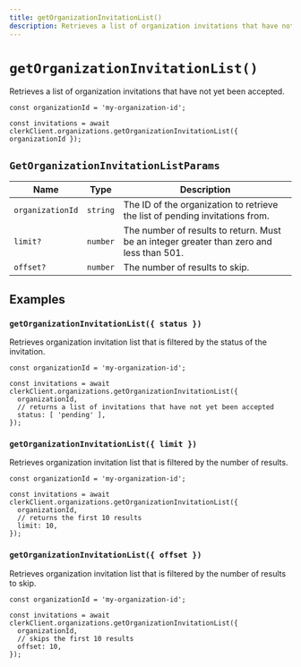 ```yaml
---
title: getOrganizationInvitationList()
description: Retrieves a list of organization invitations that have not yet been accepted.
---
```


# `getOrganizationInvitationList()`

Retrieves a list of organization invitations that have not yet been accepted.

```tsx
const organizationId = 'my-organization-id';

const invitations = await clerkClient.organizations.getOrganizationInvitationList({ organizationId });
```

## `GetOrganizationInvitationListParams`

| Name | Type | Description |
| --- | --- | --- |
| `organizationId` | `string` | The ID of the organization to retrieve the list of pending invitations from. |
| `limit?` | `number` | The number of results to return. Must be an integer greater than zero and less than 501. |
| `offset?` | `number` | The number of results to skip. |

## Examples

### `getOrganizationInvitationList({ status })`

Retrieves organization invitation list that is filtered by the status of the invitation.

```tsx
const organizationId = 'my-organization-id';

const invitations = await clerkClient.organizations.getOrganizationInvitationList({
  organizationId,
  // returns a list of invitations that have not yet been accepted
  status: [ 'pending' ],
});
```

### `getOrganizationInvitationList({ limit })`

Retrieves organization invitation list that is filtered by the number of results.

```tsx
const organizationId = 'my-organization-id';

const invitations = await clerkClient.organizations.getOrganizationInvitationList({
  organizationId,
  // returns the first 10 results
  limit: 10,
});
```

### `getOrganizationInvitationList({ offset })`

Retrieves organization invitation list that is filtered by the number of results to skip.

```tsx
const organizationId = 'my-organization-id';

const invitations = await clerkClient.organizations.getOrganizationInvitationList({
  organizationId,
  // skips the first 10 results
  offset: 10,
});
```
